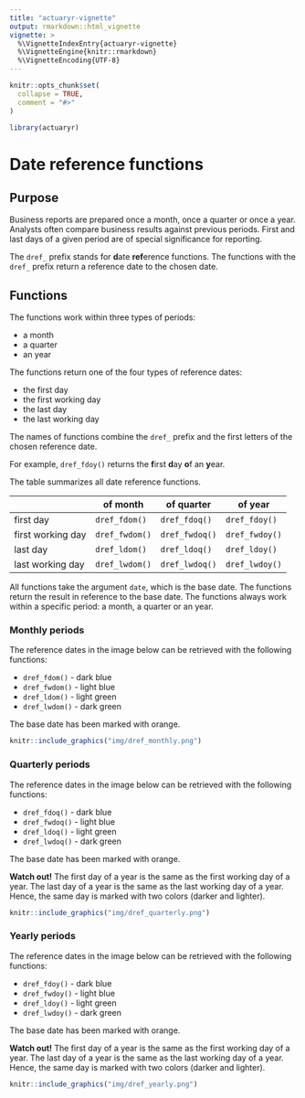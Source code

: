 ```yaml
---
title: "actuaryr-vignette"
output: rmarkdown::html_vignette
vignette: >
  %\VignetteIndexEntry{actuaryr-vignette}
  %\VignetteEngine{knitr::rmarkdown}
  %\VignetteEncoding{UTF-8}
---
```


```r
knitr::opts_chunk$set(
  collapse = TRUE,
  comment = "#>"
)
```

```r
library(actuaryr)
```

# Date reference functions

## Purpose

Business reports are prepared once a month, once a quarter or once a year.
Analysts often compare business results against previous periods. 
First and last days of a given period are of special significance for reporting.

The `dref_` prefix stands for **d**ate **ref**erence functions. 
The functions with the `dref_` prefix return a reference date to the chosen date.

## Functions

The functions work within three types of periods:

* a month
* a quarter
* an year

The functions return one of the four types of reference dates:

* the first day
* the first working day
* the last day
* the last working day

The names of functions combine the `dref_` prefix and the first letters 
of the chosen reference date.

For example, `dref_fdoy()` returns the **f**irst **d**ay **o**f an **y**ear.

The table summarizes all date reference functions.

|                   | of month       | of quarter     | of year        |
|-------------------|----------------|----------------|----------------|
| first day         | `dref_fdom()`  | `dref_fdoq()`  | `dref_fdoy()`  |
| first working day | `dref_fwdom()` | `dref_fwdoq()` | `dref_fwdoy()` |
| last day          | `dref_ldom()`  | `dref_ldoq()`  | `dref_ldoy()`  |
| last working day  | `dref_lwdom()` | `dref_lwdoq()` | `dref_lwdoy()` |

All functions take the argument `date`, which is the base date.
The functions return the result in reference to the base date.
The functions always work within a specific period: a month, a quarter 
or an year.

### Monthly periods

The reference dates in the image below can be retrieved 
with the following functions:

* `dref_fdom()` - dark blue
* `dref_fwdom()` - light blue
* `dref_ldom()` - light green
* `dref_lwdom()` - dark green

The base date has been marked with orange.

```r
knitr::include_graphics("img/dref_monthly.png")
```

### Quarterly periods


The reference dates in the image below can be retrieved 
with the following functions:

* `dref_fdoq()` - dark blue
* `dref_fwdoq()` - light blue
* `dref_ldoq()` - light green
* `dref_lwdoq()` - dark green

The base date has been marked with orange.

**Watch out!** 
The first day of a year is the same as the first working day of a year. 
The last day of a year is the same as the last working day of a year.
Hence, the same day is marked with two colors (darker and lighter).

```r
knitr::include_graphics("img/dref_quarterly.png")
```

### Yearly periods

The reference dates in the image below can be retrieved 
with the following functions:

* `dref_fdoy()` - dark blue
* `dref_fwdoy()` - light blue
* `dref_ldoy()` - light green
* `dref_lwdoy()` - dark green

The base date has been marked with orange.

**Watch out!** 
The first day of a year is the same as the first working day of a year. 
The last day of a year is the same as the last working day of a year.
Hence, the same day is marked with two colors (darker and lighter).

```r
knitr::include_graphics("img/dref_yearly.png")
```